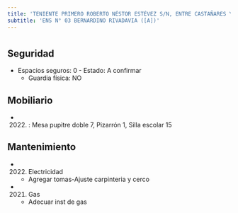 ```yaml
---
title: 'TENIENTE PRIMERO ROBERTO NÉSTOR ESTÉVEZ S/N, ENTRE CASTAÑARES Y SARAZA'
subtitle: 'ENS N° 03 BERNARDINO RIVADAVIA ([A])'
---
```


#


## Seguridad

*  Espacios seguros: 0 - Estado: A confirmar 
    + Guardia física: NO





## Mobiliario

*  (2022) : Mesa pupitre doble 7, Pizarrón 1, Silla escolar 15 





## Mantenimiento

*  (2022) Electricidad 
    + Agregar tomas-Ajuste carpinteria y cerco

*  (2021) Gas 
    + Adecuar inst de gas



